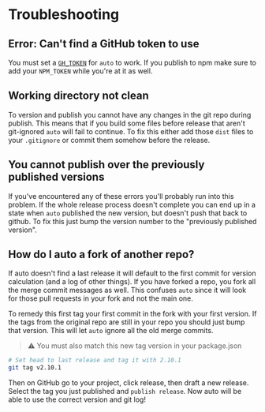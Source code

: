 # Troubleshooting

## Error: Can't find a GitHub token to use

You must set a [`GH_TOKEN`](https://github.com/settings/tokens) for `auto` to work. If you publish to npm make sure to add your `NPM_TOKEN` while you're at it as well.

## Working directory not clean

To version and publish you cannot have any changes in the git repo during publish. This means that if you build some files before release that aren't git-ignored `auto` will fail to continue. To fix this either add those `dist` files to your `.gitignore` or commit them somehow before the release.

## You cannot publish over the previously published versions

If you've encountered any of these errors you'll probably run into this problem. If the whole release process doesn't complete you can end up in a state when `auto` published the new version, but doesn't push that back to github. To fix this just bump the version number to the "previously published version".

## How do I auto a fork of another repo?

If auto doesn't find a last release it will default to the first commit for version calculation (and a log of other things). If you have forked a repo, you fork all the merge commit messages as well. This confuses `auto` since it will look for those pull requests in your fork and not the main one.

To remedy this first tag your first commit in the fork with your first version. If the tags from the original repo are still in your repo you should just bump that version. This will let `auto` ignore all the old merge commits.

> :warning: You must also match this new tag version in your package.json

```bash
# Set head to last release and tag it with 2.10.1
git tag v2.10.1
```

Then on GitHub go to your project, click release, then draft a new release. Select the tag you just published and `publish release`. Now auto will be able to use the correct version and git log!
